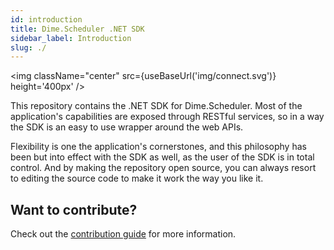 ```yaml
---
id: introduction
title: Dime.Scheduler .NET SDK
sidebar_label: Introduction
slug: ./
---
```


<img className="center" src={useBaseUrl('img/connect.svg')} height='400px' />

This repository contains the .NET SDK for Dime.Scheduler. Most of the application's capabilities are exposed through RESTful services, so in a way the SDK is an easy to use wrapper around the web APIs.

Flexibility is one the application's cornerstones, and this philosophy has been but into effect with the SDK as well, as the user of the SDK is in total control. And by making the repository open source, you can always resort to editing the source code to make it work the way you like it.


## Want to contribute?

Check out the [contribution guide](contributing) for more information.
